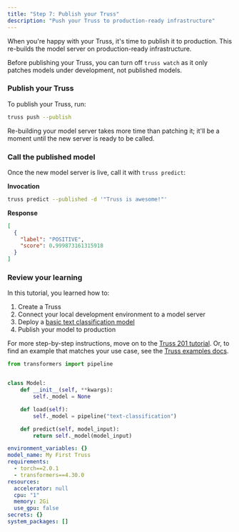 ```yaml
---
title: "Step 7: Publish your Truss"
description: "Push your Truss to production-ready infrastructure"
---
```


When you're happy with your Truss, it's time to publish it to production. This re-builds the model server on production-ready infrastructure.

Before publishing your Truss, you can turn off `truss watch` as it only patches models under development, not published models.

### Publish your Truss

To publish your Truss, run:

```sh
truss push --publish
```

Re-building your model server takes more time than patching it; it'll be a moment until the new server is ready to be called.

### Call the published model

Once the new model server is live, call it with `truss predict`:

**Invocation**

```sh
truss predict --published -d '"Truss is awesome!"'
```

**Response**

```json
[
  {
    "label": "POSITIVE",
    "score": 0.999873161315918
  }
]
```

### Review your learning

In this tutorial, you learned how to:

1. Create a Truss
2. Connect your local development environment to a model server
3. Deploy a [basic text classification model](https://huggingface.co/docs/transformers/main_classes/pipelines#transformers.pipeline)
4. Publish your model to production

For more step-by-step instructions, move on to the [Truss 201 tutorial](/learn/llms/init). Or, to find an example that matches your use case, see the [Truss examples docs](/examples).

<RequestExample>

```python model/model.py
from transformers import pipeline


class Model:
    def __init__(self, **kwargs):
        self._model = None

    def load(self):
        self._model = pipeline("text-classification")

    def predict(self, model_input):
        return self._model(model_input)
```

```yaml config.yaml
environment_variables: {}
model_name: My First Truss
requirements:
  - torch==2.0.1
  - transformers==4.30.0
resources:
  accelerator: null
  cpu: "1"
  memory: 2Gi
  use_gpu: false
secrets: {}
system_packages: []
```

</RequestExample>

